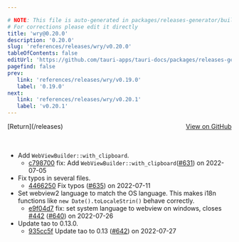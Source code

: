 ```yaml
---

# NOTE: This file is auto-generated in packages/releases-generator/build.ts
# For corrections please edit it directly
title: 'wry@0.20.0'
description: '0.20.0'
slug: 'references/releases/wry/v0.20.0'
tableOfContents: false
editUrl: 'https://github.com/tauri-apps/tauri-docs/packages/releases-generator/build.ts'
pagefind: false
prev:
   link: 'references/releases/wry/v0.19.0'
   label: '0.19.0'
next:
   link: 'references/releases/wry/v0.20.1'
   label: 'v0.20.1'
---
```


			

<ReleaseSidebar slug="references/releases/wry"  packageName="wry" />

<div style="margin-bottom:3rem; display: flex; justify-content: space-between; align-items: center"><span>[Return](/releases)</span><span><a href="https://github.com/tauri-apps/wry/releases/tag/wry-v0.20.0">View on GitHub</a></span></div>

- Add `WebViewBuilder::with_clipboard`.
  - [c798700](https://github.com/tauri-apps/wry/commit/c7987004eaaf5cb7da830d574d81bd96dace0112) fix: Add `WebViewBuilder::with_clipboard`([#631](https://github.com/tauri-apps/wry/pull/631)) on 2022-07-05
- Fix typos in several files.
  - [4466250](https://github.com/tauri-apps/wry/commit/44662506ab01846c7e8767eb2f13bf0bbca7fe9a) Fix typos ([#635](https://github.com/tauri-apps/wry/pull/635)) on 2022-07-11
- Set webview2 language to match the OS language. This makes i18n functions like `new Date().toLocaleStrin()` behave correctly.
  - [e9f04d7](https://github.com/tauri-apps/wry/commit/e9f04d7e7bea576d0283d97e25faf7b356c5e959) fix: set system language to webview on windows, closes [#442](https://github.com/tauri-apps/wry/pull/442) ([#640](https://github.com/tauri-apps/wry/pull/640)) on 2022-07-26
- Update tao to 0.13.0.
  - [935cc5f](https://github.com/tauri-apps/wry/commit/935cc5fe8b73055279dc107e71a10f2701ea8b3d) Update tao to 0.13 ([#642](https://github.com/tauri-apps/wry/pull/642)) on 2022-07-27

